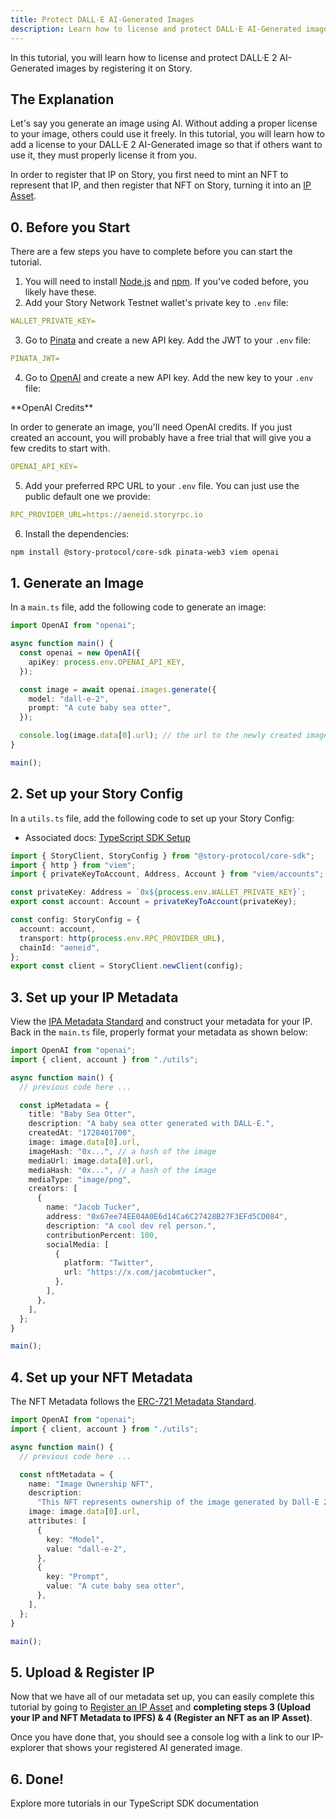 ```yaml
---
title: Protect DALL·E AI-Generated Images
description: Learn how to license and protect DALL·E AI-Generated images on Story.
---
```


In this tutorial, you will learn how to license and protect DALL·E 2 AI-Generated images by registering it on Story.

## The Explanation

Let's say you generate an image using AI. Without adding a proper license to your image, others could use it freely. In this tutorial, you will learn how to add a license to your DALL·E 2 AI-Generated image so that if others want to use it, they must properly license it from you.

In order to register that IP on Story, you first need to mint an NFT to represent that IP, and then register that NFT on Story, turning it into an [IP Asset](/concepts/ip-asset).

## 0. Before you Start

There are a few steps you have to complete before you can start the tutorial.

1. You will need to install [Node.js](https://nodejs.org/en/download) and [npm](https://docs.npmjs.com/downloading-and-installing-node-js-and-npm). If you've coded before, you likely have these.
2. Add your Story Network Testnet wallet's private key to `.env` file:

```yaml .env
WALLET_PRIVATE_KEY=
```

3. Go to [Pinata](https://pinata.cloud/) and create a new API key. Add the JWT to your `.env` file:

```yaml .env
PINATA_JWT=
```

4. Go to [OpenAI](https://platform.openai.com/settings/organization/api-keys) and create a new API key. Add the new key to your `.env` file:

<Warning>
**OpenAI Credits**

In order to generate an image, you'll need OpenAI credits. If you just created an account, you will probably have a free trial that will give you a few credits to start with.

</Warning>

```yaml .env
OPENAI_API_KEY=
```

5. Add your preferred RPC URL to your `.env` file. You can just use the public default one we provide:

```yaml .env
RPC_PROVIDER_URL=https://aeneid.storyrpc.io
```

6. Install the dependencies:

```bash Terminal
npm install @story-protocol/core-sdk pinata-web3 viem openai
```

## 1. Generate an Image

In a `main.ts` file, add the following code to generate an image:

```typescript main.ts
import OpenAI from "openai";

async function main() {
  const openai = new OpenAI({
    apiKey: process.env.OPENAI_API_KEY,
  });

  const image = await openai.images.generate({
    model: "dall-e-2",
    prompt: "A cute baby sea otter",
  });

  console.log(image.data[0].url); // the url to the newly created image
}

main();
```

## 2. Set up your Story Config

In a `utils.ts` file, add the following code to set up your Story Config:

- Associated docs: [TypeScript SDK Setup](/developers/typescript-sdk/setup)

```typescript utils.ts
import { StoryClient, StoryConfig } from "@story-protocol/core-sdk";
import { http } from "viem";
import { privateKeyToAccount, Address, Account } from "viem/accounts";

const privateKey: Address = `0x${process.env.WALLET_PRIVATE_KEY}`;
export const account: Account = privateKeyToAccount(privateKey);

const config: StoryConfig = {
  account: account,
  transport: http(process.env.RPC_PROVIDER_URL),
  chainId: "aeneid",
};
export const client = StoryClient.newClient(config);
```

## 3. Set up your IP Metadata

View the [IPA Metadata Standard](/developers/ipa-metadata-standard) and construct your metadata for your IP. Back in the `main.ts` file, properly format your metadata as shown below:

```typescript main.ts
import OpenAI from "openai";
import { client, account } from "./utils";

async function main() {
  // previous code here ...

  const ipMetadata = {
    title: "Baby Sea Otter",
    description: "A baby sea otter generated with DALL·E.",
    createdAt: "1728401700",
    image: image.data[0].url,
    imageHash: "0x...", // a hash of the image
    mediaUrl: image.data[0].url,
    mediaHash: "0x...", // a hash of the image
    mediaType: "image/png",
    creators: [
      {
        name: "Jacob Tucker",
        address: "0x67ee74EE04A0E6d14Ca6C27428B27F3EFd5CD084",
        description: "A cool dev rel person.",
        contributionPercent: 100,
        socialMedia: [
          {
            platform: "Twitter",
            url: "https://x.com/jacobmtucker",
          },
        ],
      },
    ],
  };
}

main();
```

## 4. Set up your NFT Metadata

The NFT Metadata follows the [ERC-721 Metadata Standard](https://eips.ethereum.org/EIPS/eip-721).

```typescript main.ts
import OpenAI from "openai";
import { client, account } from "./utils";

async function main() {
  // previous code here ...

  const nftMetadata = {
    name: "Image Ownership NFT",
    description:
      "This NFT represents ownership of the image generated by Dall-E 2",
    image: image.data[0].url,
    attributes: [
      {
        key: "Model",
        value: "dall-e-2",
      },
      {
        key: "Prompt",
        value: "A cute baby sea otter",
      },
    ],
  };
}

main();
```

## 5. Upload & Register IP

Now that we have all of our metadata set up, you can easily complete this tutorial by going to [Register an IP Asset](/developers/register-an-ip-asset#3-optional-upload-your-ip-and-nft-metadata-to-ipfs) and **completing steps 3 (Upload your IP and NFT Metadata to IPFS) & 4 (Register an NFT as an IP Asset)**.

Once you have done that, you should see a console log with a link to our IP-explorer that shows your registered AI generated image.

## 6. Done!

<CardGroup cols={1}>
  <Card
    title="Learn More"
    href="/developers/typescript-sdk"
    icon="book-open"
    iconType="solid"
  >
    Explore more tutorials in our TypeScript SDK documentation
  </Card>
</CardGroup>
